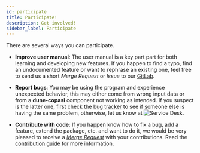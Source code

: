 ```yaml
---
id: participate
title: Participate!
description: Get involved!
sidebar_label: Participate
---
```


There are several ways you can participate.

* **Improve user manual**: The user manual is a key part part for both learning
  and developing new features. If you happen to find a typo, find an
  undocumented feature or want to rephrase an existing one, feel free to send us
  a short *Merge Request* or *Issue* to our
  [GitLab](https://gitlab.dune-project.org/copasi/dune-copasi).
* **Report bugs**: You may be using the program and experience unexpected
  behavior, this may either come from wrong input data or from a **dune-copasi**
  component not working as intended. If you suspect is the latter one, first
  check the [bug tracker] to see if someone else is having the same problem,
  otherwise, let us know at
  ![Service Desk](https://img.shields.io/badge/dune--copasi%40dune--project.org-informational).

* **Contribute with code**: If you happen know how to fix a bug, add a feature,
  extend the package, etc. and want to do it, we would be very pleased to
  receive a *[Merge Request]* with your contributions. Read the
  [contribution guide] for more information.

[contribution guide]: https://gitlab.dune-project.org/copasi/dune-copasi/-/blob/master/CONTRIBUTING.md
[bug tracker]: https://gitlab.dune-project.org/copasi/dune-copasi/-/issues?label_name%5B%5D=Kind%3ABug
[Merge Request]: https://gitlab.dune-project.org/copasi/dune-copasi/-/merge_requests
